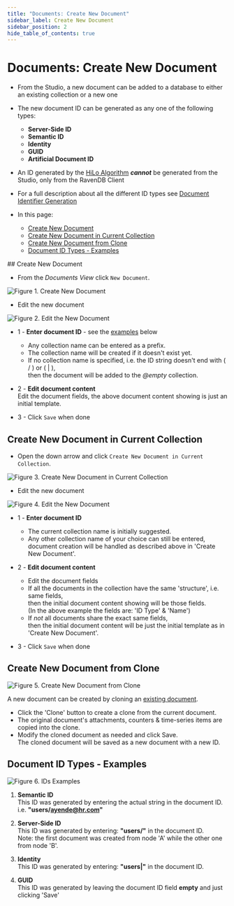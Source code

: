 ```yaml
---
title: "Documents: Create New Document"
sidebar_label: Create New Document
sidebar_position: 2
hide_table_of_contents: true
---
```



# Documents: Create New Document
<Admonition type="note" title="Note">

* From the Studio, a new document can be added to a database to either an existing collection or a new one

* The new document ID can be generated as any one of the following types:  
  * **Server-Side ID**  
  * **Semantic ID**  
  * **Identity**  
  * **GUID**  
  * **Artificial Document ID**  

* An ID generated by the [HiLo Algorithm](../../../client-api/document-identifiers/hilo-algorithm) ***cannot*** be generated from the Studio, only from the RavenDB Client  

* For a full description about all the different ID types see [Document Identifier Generation](../../../server/kb/document-identifier-generation)  

* In this page:  
  * [Create New Document](../../../studio/database/documents/create-new-document#create-new-document)  
  * [Create New Document in Current Collection](../../../studio/database/documents/create-new-document#create-new-document-in-current-collection)  
  * [Create New Document from Clone](../../../studio/database/documents/create-new-document#create-new-document-from-clone)  
  * [Document ID Types - Examples](../../../studio/database/documents/create-new-document#document-id-types---examples)  
</Admonition>
## Create New Document

* From the _Documents View_ click `New Document`.  

![Figure 1. Create New Document](./assets/create-new-document-1.png)

* Edit the new document  

![Figure 2. Edit the New Document](./assets/create-new-document-2.png)

* 1 - **Enter document ID** - see the [examples](../../../studio/database/documents/create-new-document#document-id-types---examples) below  
  * Any collection name can be entered as a prefix.  
  * The collection name will be created if it doesn't exist yet.  
  * If no collection name is specified, i.e. the ID string doesn't end with ( / ) or ( | ),  
    then the document will be added to the _@empty_ collection.  

* 2 - **Edit document content**    
  Edit the document fields, the above document content showing is just an initial template.  

* 3 - Click `Save` when done  


## Create New Document in Current Collection

* Open the down arrow and click `Create New Document in Current Collection`.  


![Figure 3. Create New Document in Current Collection](./assets/create-new-document-3.png)

* Edit the new document  


![Figure 4. Edit the New Document](./assets/create-new-document-4.png)

* 1 - **Enter document ID**  
  * The current collection name is initially suggested.  
  * Any other collection name of your choice can still be entered,  
    document creation will be handled as described above in 'Create New Document'.  

* 2 - **Edit document content**  
  * Edit the document fields
  * If all the documents in the collection have the same 'structure', i.e. same fields,  
    then the initial document content showing will be those fields.  
    (In the above example the fields are: 'ID Type' & 'Name')  
  * If _not_ all documents share the exact same fields,  
    then the initial document content will be just the initial template as in 'Create New Document'.  

* 3 - Click `Save` when done  


## Create New Document from Clone

![Figure 5. Create New Document from Clone](./assets/create-new-document-5.png)

A new document can be created by cloning an [existing document](../../../studio/database/documents/document-view).  

* Click the 'Clone' button to create a clone from the current document.  
* The original document's attachments, counters & time-series items are copied into the clone.  
* Modify the cloned document as needed and click Save.  
  The cloned document will be saved as a new document with a new ID.  



## Document ID Types - Examples

![Figure 6. IDs Examples](./assets/create-new-document-6.png)

1. **Semantic ID**  
   This ID was generated by entering the actual string in the document ID.  
   i.e. **"users/ayende@hr.com"**  

2. **Server-Side ID**  
   This ID was generated by entering: **"users/"** in the document ID.  
   Note: the first document was created from node 'A' while the other one from node 'B'.  

3. **Identity**  
   This ID was generated by entering: **"users|"** in the document ID.  

4. **GUID**  
   This ID was generated by leaving the document ID field **empty** and just clicking 'Save'  


